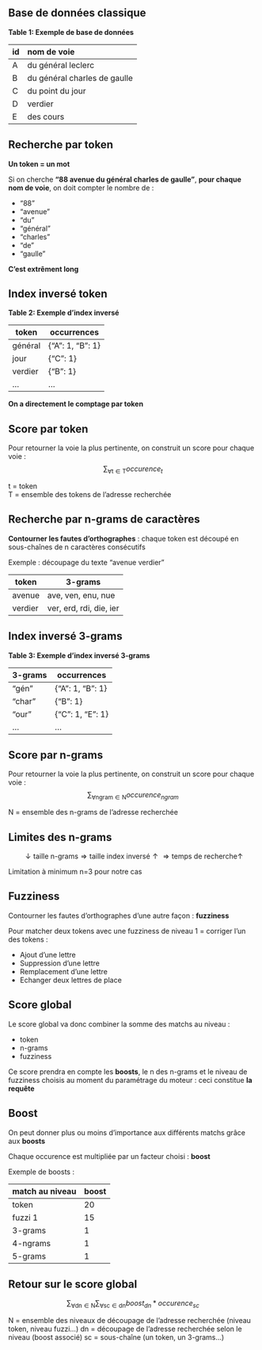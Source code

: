 ## Base de données classique

**Table 1: Exemple de base de données**  

| id | nom de voie                 |
|---|:-----------------------------|
| A | du général leclerc           |
| B | du général charles de gaulle |
| C | du point du jour             |
| D | verdier                      |
| E | des cours                   |

## Recherche par token

[**Un token = un mot**]{.green2}  

Si on cherche **"88 avenue du général charles de gaulle"**, [**pour chaque nom de voie**]{.blue2}, on doit compter le nombre de :

- "88"
- "avenue"
- "du"
- "général"
- "charles"
- "de"
- "gaulle"

[**C'est extrêment long**]{.green2}

## Index inversé token

**Table 2: Exemple d'index inversé**  

| token     | occurrences              |
|-----------|--------------------------|
| général   | {"A": 1, "B": 1}         |
| jour      | {"C": 1}                 |
| verdier   | {"B": 1}                 |
| ...       | ...                      |

[**On a directement le comptage par token**]{.green2}

## Score par token

Pour retourner la voie la plus pertinente, on construit un score pour chaque voie :
$$
\sum_{\text{∀t} \in \text{T}} occurence_t
$$

t = token  
T = ensemble des tokens de l'adresse recherchée  

## Recherche par n-grams de caractères

[**Contourner les fautes d'orthographes**]{.blue2} : chaque token est découpé en sous-chaînes de n caractères consécutifs  

Exemple : découpage du texte "avenue verdier"  

| token    | 3-grams                 |
|----------|-------------------------|
| avenue   | ave, ven, enu, nue      |
| verdier  | ver, erd, rdi, die, ier |


## Index inversé 3-grams

**Table 3: Exemple d'index inversé 3-grams**  

| 3-grams   | occurrences             |
|-----------|-------------------------|
| "gén"     | {"A": 1, "B": 1}        |
| "char"    | {"B": 1}                |
| "our"     | {"C": 1, "E": 1}        |
| ...       | ...                     |


## Score par n-grams

Pour retourner la voie la plus pertinente, on construit un score pour chaque voie :
$$
\sum_{\text{∀ngram} \in \text{N}} occurence_{ngram}
$$

N = ensemble des n-grams de l'adresse recherchée

## Limites des n-grams

$$
\downarrow \text{taille n-grams}
\Rightarrow \text{taille index inversé} \uparrow 
\Rightarrow \text{temps de recherche} \uparrow
$$

Limitation à minimum n=3 pour notre cas

## Fuzziness

Contourner les fautes d'orthographes d'une autre façon : [**fuzziness**]{.green2}  

Pour matcher deux tokens avec une fuzziness de niveau 1 = corriger l'un des tokens :

- Ajout d'une lettre
- Suppression d'une lettre
- Remplacement d'une lettre
- Echanger deux lettres de place

## Score global 

Le score global va donc combiner la somme des matchs au niveau :

- token
- n-grams
- fuzziness

Ce score prendra en compte les [**boosts**]{.green2}, le n des n-grams et le niveau de fuzziness choisis au moment du paramétrage du moteur : ceci constitue [**la requête**]{.blue2}

## Boost

On peut donner plus ou moins d'importance aux différents matchs grâce aux [**boosts**]{.green2}  

Chaque occurence est multipliée par un facteur choisi : [**boost**]{.blue2}  

Exemple de boosts : 

| match au niveau | boost |
|----------|----|
| token    | 20 |
| fuzzi 1  | 15 |
| 3-grams  | 1  |
| 4-ngrams | 1  |
| 5-grams  | 1  |

## Retour sur le score global

$$
\sum_{\text{∀dn} \in \text{N}} \sum_{\text{∀sc} \in \text{dn}} boost_{dn}*occurence_{sc}
$$

N = ensemble des niveaux de découpage de l'adresse recherchée (niveau token, niveau fuzzi...)
dn = découpage de l'adresse recherchée selon le niveau (boost associé)
sc = sous-chaîne (un token, un 3-grams...)
